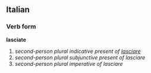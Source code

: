 ==Italian==
===Verb form===
'''lasciate'''

# ''second-person plural indicative present of [[lasciare]]''
# ''second-person plural subjunctive present of lasciare''
# ''second-person plural imperative of lasciare''